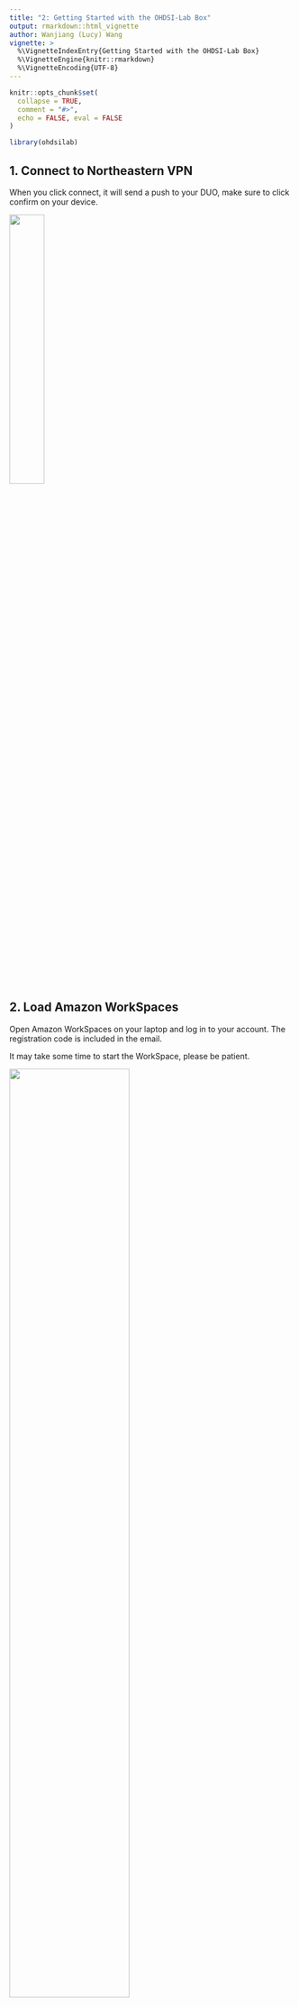 ```yaml
---
title: "2: Getting Started with the OHDSI-Lab Box"
output: rmarkdown::html_vignette
author: Wanjiang (Lucy) Wang 
vignette: >
  %\VignetteIndexEntry{Getting Started with the OHDSI-Lab Box}
  %\VignetteEngine{knitr::rmarkdown}
  %\VignetteEncoding{UTF-8}
---
```


```r
knitr::opts_chunk$set(
  collapse = TRUE,
  comment = "#>",
  echo = FALSE, eval = FALSE
)
```

```r
library(ohdsilab)
```

## 1. Connect to Northeastern VPN

When you click connect, it will send a push to your DUO, make sure to click confirm on your device.

![](images/vpn-connect.png){width="35%"}

## 2. Load Amazon WorkSpaces

Open Amazon WorkSpaces on your laptop and log in to your account. The registration code is included in the email.

It may take some time to start the WorkSpace, please be patient.

![](images/AWS-log-in.png){width="65%"}

After you log in, you will receive an email from OHDSI.


![](images/email.png){width="65%"}

After logging in, your WorkSpace should look like this.


![](images/workspace.png){width="65%"}

## 3. Create concept sets

Now, you can start creating your concept sets and cohort.

When you try to create a concept set, it is recommended to open Athena on the side (<https://athena.ohdsi.org/search-terms/start>).

![](images/Athena.png){width="65%"}

Begin your search by exploring the concept you desire using Athena.

For example, if you want to create a concept set related to "aspirin", you can begin with searching "aspirin" in Athena.

![](images/aspirin.png){width="65%"}

We have a comprehensive list of items here, and to make the process more manageable, let's start by focusing on [standard concept]. If you don't find what you're looking for within this category, we can expand our search to include all items later on. This approach will help streamline the workload and ensure we cover everything effectively.

![](images/aspirin-standard.png){width="65%"}

Now, let's click on the first item to view its details. Additionally, you have the option to select 'hierarchy' to explore the related parent and children concepts. This will give you a better understanding of what you may want to include. Once you have a brief idea, you can proceed to ATLAS.

## 4. Move on to ATLAS

You can open OHDSI ATLAS and sign in to your account, using the user name and password given by the email.

![](images/ATLAS.png){width="65%"}

You begin with clicking "New Concept Set".

![](images/new-concept-set.png){width="65%"}

Then you type in your concept name, and click save button.

Then go to "search", type in the item you want. Notice, when you are creating the concept set, the cart symbol next to the Concept Set would be green.

In ATLAS, you have two search options: you can either search using the concept ID you obtained from Athena, or you can directly search for a term like 'Aspirin' in this case. It's important to note that the layout and order of items may vary between Athena and ATLAS.

![](images/aspirin-atlas.png){width="65%"}

You can also choose Standard Concept here.

You can sort the results by DRC (descendant record count) or RC (record count). Then you click on the item, and you can see the hierarchy.

![](images/hier.png){width="65%"}

Then you can choose this item, and if it has children concepts, and you think you also need them, you can also click the Descendants option, then add to the concept. If there are some items you don't want to include, you can choose the Exclude option.

You can click the save button again.

![](images/finish.png){width="65%"}

If there are other item you want to include, you can go back to search. Otherwise, you click the close button.

Now, you have already successfully created a concept set.

## Other Resources

I recommend you to watch following videos for more details about concept sets and cohort:

<https://youtu.be/mfjxNwn3KkM>

<https://youtu.be/2_JsAAFExMU>

<https://youtu.be/JQFGedOaNiw>
